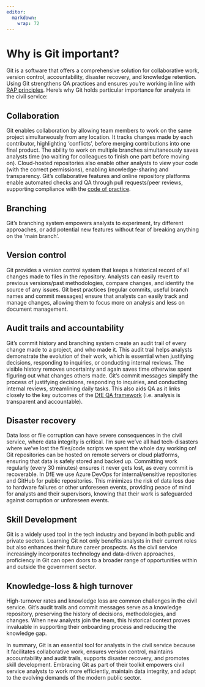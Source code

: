 ```yaml
---
editor: 
  markdown: 
    wrap: 72
---
```


# Why is Git important?

Git is a software that offers a comprehensive solution for collaborative
work, version control, accountability, disaster recovery, and knowledge
retention. Using Git strengthens QA practices and ensures you're working
in line with [RAP
principles](https://dfe-analytical-services.github.io/analysts-guide/RAP/rap-expectations.html).
Here's why Git holds particular importance for analysts in the civil
service:

::: panel-tabset
## Collaboration

Git enables collaboration by allowing team members to work on the same
project simultaneously from any location. It tracks changes made by each
contributor, highlighting 'conflicts', before merging contributions into
one final product. The ability to work on multiple branches
simultaneously saves analysts time (no waiting for colleagues to finish
one part before moving on). Cloud-hosted repositories also enable other
analysts to view your code (with the correct permissions), enabling
knowledge-sharing and transparency. Git's collaborative features and
online repository platforms enable automated checks and QA through pull
requests/peer reviews, supporting compliance with the [code of
practice](https://code.statisticsauthority.gov.uk/).

## Branching

Git's branching system empowers analysts to experiment, try different
approaches, or add potential new features without fear of breaking
anything on the 'main branch'.

## Version control

Git provides a version control system that keeps a historical record of
all changes made to files in the repository. Analysts can easily revert
to previous versions/past methodologies, compare changes, and identify
the source of any issues. Git best practices (regular commits, useful
branch names and commit messages) ensure that analysts can easily track
and manage changes, allowing them to focus more on analysis and less on
document management.

## Audit trails and accountability

Git's commit history and branching system create an audit trail of every
change made to a project, and who made it. This audit trail helps
analysts demonstrate the evolution of their work, which is essential
when justifying decisions, responding to inquiries, or conducting
internal reviews. The visible history removes uncertainty and again
saves time otherwise spent figuring out what changes others made. Git's
commit messages simplify the process of justifying decisions, responding
to inquiries, and conducting internal reviews, streamlining daily tasks.
This also aids QA as it links closely to the key outcomes of the [DfE QA
framework](https://educationgovuk.sharepoint.com/:w:/r/sites/sarpi/g/_layouts/15/Doc.aspx?sourcedoc=%7BCE688250-04F4-41A2-9951-230577A8F129%7D&file=DfE%20Quality%20Assurance%20Framework.docx&action=default&mobileredirect=true)
(i.e. analysis is transparent and accountable).

## Disaster recovery

Data loss or file corruption can have severe consequences in the civil
service, where data integrity is critical. I'm sure we've all had
tech-disasters where we've lost the files/code scripts we spent the
whole day working on! Git repositories can be hosted on remote servers
or cloud platforms, ensuring that data is safely stored and
backed up. Committing work regularly (every 30 minutes) ensures it never
gets lost, as every commit is recoverable. In DfE we use Azure DevOps
for internal/sensitive repositories and GitHub for public repositories.
This minimizes the risk of data loss due to hardware failures
or other unforeseen events, providing peace of mind for analysts and
their supervisors, knowing that their work is safeguarded against
corruption or unforeseen events.

## Skill Development

Git is a widely used tool in the tech industry and beyond in both public
and private sectors. Learning Git not only benefits analysts in their
current roles but also enhances their future career
prospects. As the civil service increasingly incorporates technology and
data-driven approaches, proficiency in Git can open doors to a broader
range of opportunities within and outside the government sector.

## Knowledge-loss & high turnover

High-turnover rates and knowledge loss are common challenges in the
civil service. Git's audit trails and commit messages serve as a knowledge
repository, preserving the history of decisions, methodologies, and
changes. When new analysts join the team, this historical context
proves invaluable in supporting their onboarding process and reducing
the knowledge gap.
:::

In summary, Git is an essential tool for analysts in the civil service
because it facilitates collaborative work, ensures version control,
maintains accountability and audit trails, supports disaster recovery,
and promotes skill development. Embracing Git as part of their toolkit
empowers civil service analysts to work more efficiently, maintain data
integrity, and adapt to the evolving demands of the modern public
sector.
